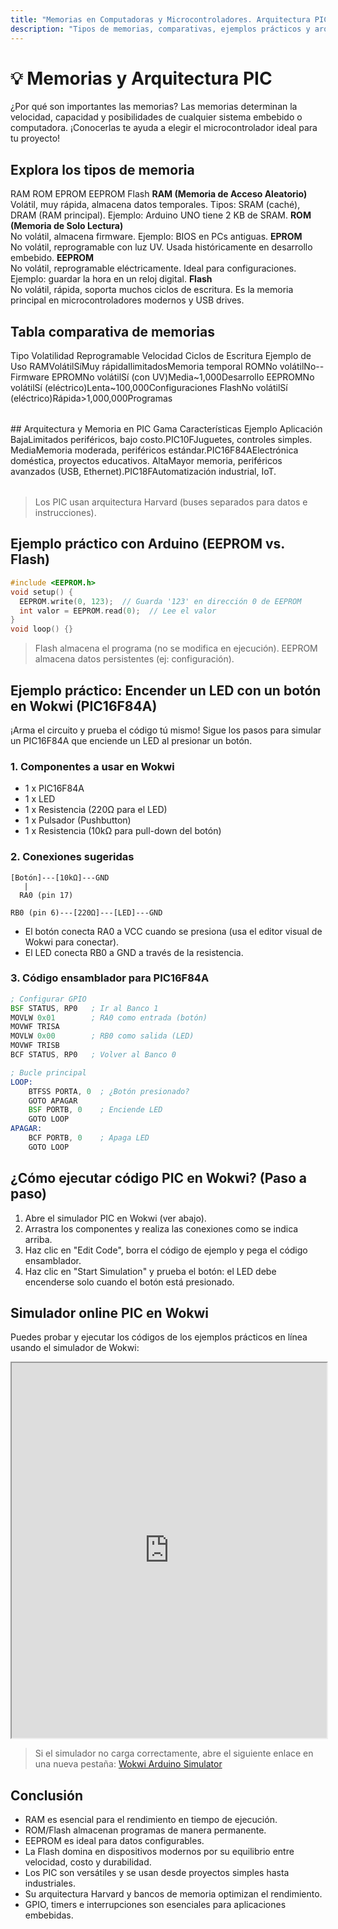 ```yaml
---
title: "Memorias en Computadoras y Microcontroladores. Arquitectura PIC"
description: "Tipos de memorias, comparativas, ejemplos prácticos y arquitectura de microcontroladores PIC."
---
```


# 💡 Memorias y Arquitectura PIC

<Alert>
  <AlertTitle>¿Por qué son importantes las memorias?</AlertTitle>
  <AlertDescription>
    Las memorias determinan la velocidad, capacidad y posibilidades de cualquier sistema embebido o computadora. ¡Conocerlas te ayuda a elegir el microcontrolador ideal para tu proyecto!
  </AlertDescription>
</Alert>

## Explora los tipos de memoria

<Tabs defaultValue="ram" className="mb-6">
  <TabsList>
    <TabsTrigger value="ram">RAM</TabsTrigger>
    <TabsTrigger value="rom">ROM</TabsTrigger>
    <TabsTrigger value="eprom">EPROM</TabsTrigger>
    <TabsTrigger value="eeprom">EEPROM</TabsTrigger>
    <TabsTrigger value="flash">Flash</TabsTrigger>
  </TabsList>
  <TabsContent value="ram">
    <b>RAM (Memoria de Acceso Aleatorio)</b><br/>
    Volátil, muy rápida, almacena datos temporales. Tipos: SRAM (caché), DRAM (RAM principal). Ejemplo: Arduino UNO tiene 2 KB de SRAM.
  </TabsContent>
  <TabsContent value="rom">
    <b>ROM (Memoria de Solo Lectura)</b><br/>
    No volátil, almacena firmware. Ejemplo: BIOS en PCs antiguas.
  </TabsContent>
  <TabsContent value="eprom">
    <b>EPROM</b><br/>
    No volátil, reprogramable con luz UV. Usada históricamente en desarrollo embebido.
  </TabsContent>
  <TabsContent value="eeprom">
    <b>EEPROM</b><br/>
    No volátil, reprogramable eléctricamente. Ideal para configuraciones. Ejemplo: guardar la hora en un reloj digital.
  </TabsContent>
  <TabsContent value="flash">
    <b>Flash</b><br/>
    No volátil, rápida, soporta muchos ciclos de escritura. Es la memoria principal en microcontroladores modernos y USB drives.
  </TabsContent>
</Tabs>

## Tabla comparativa de memorias

<Table>
  <TableHeader>
    <TableRow>
      <TableHead>Tipo</TableHead>
      <TableHead>Volatilidad</TableHead>
      <TableHead>Reprogramable</TableHead>
      <TableHead>Velocidad</TableHead>
      <TableHead>Ciclos de Escritura</TableHead>
      <TableHead>Ejemplo de Uso</TableHead>
    </TableRow>
  </TableHeader>
  <TableBody>
    <TableRow><TableCell>RAM</TableCell><TableCell>Volátil</TableCell><TableCell>Sí</TableCell><TableCell>Muy rápida</TableCell><TableCell>Ilimitados</TableCell><TableCell>Memoria temporal</TableCell></TableRow>
    <TableRow><TableCell>ROM</TableCell><TableCell>No volátil</TableCell><TableCell>No</TableCell><TableCell>-</TableCell><TableCell>-</TableCell><TableCell>Firmware</TableCell></TableRow>
    <TableRow><TableCell>EPROM</TableCell><TableCell>No volátil</TableCell><TableCell>Sí (con UV)</TableCell><TableCell>Media</TableCell><TableCell>~1,000</TableCell><TableCell>Desarrollo</TableCell></TableRow>
    <TableRow><TableCell>EEPROM</TableCell><TableCell>No volátil</TableCell><TableCell>Sí (eléctrico)</TableCell><TableCell>Lenta</TableCell><TableCell>~100,000</TableCell><TableCell>Configuraciones</TableCell></TableRow>
    <TableRow><TableCell>Flash</TableCell><TableCell>No volátil</TableCell><TableCell>Sí (eléctrico)</TableCell><TableCell>Rápida</TableCell><TableCell>>1,000,000</TableCell><TableCell>Programas</TableCell></TableRow>
  </TableBody>
</Table>
## Arquitectura y Memoria en PIC

<Table>
  <TableHeader>
    <TableRow>
      <TableHead>Gama</TableHead>
      <TableHead>Características</TableHead>
      <TableHead>Ejemplo</TableHead>
      <TableHead>Aplicación</TableHead>
    </TableRow>
  </TableHeader>
  <TableBody>
    <TableRow><TableCell>Baja</TableCell><TableCell>Limitados periféricos, bajo costo.</TableCell><TableCell>PIC10F</TableCell><TableCell>Juguetes, controles simples.</TableCell></TableRow>
    <TableRow><TableCell>Media</TableCell><TableCell>Memoria moderada, periféricos estándar.</TableCell><TableCell>PIC16F84A</TableCell><TableCell>Electrónica doméstica, proyectos educativos.</TableCell></TableRow>
    <TableRow><TableCell>Alta</TableCell><TableCell>Mayor memoria, periféricos avanzados (USB, Ethernet).</TableCell><TableCell>PIC18F</TableCell><TableCell>Automatización industrial, IoT.</TableCell></TableRow>
  </TableBody>
</Table>

> Los PIC usan arquitectura Harvard (buses separados para datos e instrucciones).

## Ejemplo práctico con Arduino (EEPROM vs. Flash)

```cpp
#include <EEPROM.h>
void setup() {
  EEPROM.write(0, 123);  // Guarda '123' en dirección 0 de EEPROM
  int valor = EEPROM.read(0);  // Lee el valor
}
void loop() {}
```

> Flash almacena el programa (no se modifica en ejecución). EEPROM almacena datos persistentes (ej: configuración).


## Ejemplo práctico: Encender un LED con un botón en Wokwi (PIC16F84A)

<Alert>
  <AlertTitle>¡Arma el circuito y prueba el código tú mismo!</AlertTitle>
  <AlertDescription>
    Sigue los pasos para simular un PIC16F84A que enciende un LED al presionar un botón.
  </AlertDescription>
</Alert>

### 1. Componentes a usar en Wokwi
- 1 x PIC16F84A
- 1 x LED
- 1 x Resistencia (220Ω para el LED)
- 1 x Pulsador (Pushbutton)
- 1 x Resistencia (10kΩ para pull-down del botón)

### 2. Conexiones sugeridas

```
[Botón]---[10kΩ]---GND
   |
  RA0 (pin 17)

RB0 (pin 6)---[220Ω]---[LED]---GND
```

- El botón conecta RA0 a VCC cuando se presiona (usa el editor visual de Wokwi para conectar).
- El LED conecta RB0 a GND a través de la resistencia.

### 3. Código ensamblador para PIC16F84A

```asm
; Configurar GPIO
BSF STATUS, RP0   ; Ir al Banco 1
MOVLW 0x01        ; RA0 como entrada (botón)
MOVWF TRISA       
MOVLW 0x00        ; RB0 como salida (LED)
MOVWF TRISB       
BCF STATUS, RP0   ; Volver al Banco 0

; Bucle principal
LOOP:
    BTFSS PORTA, 0  ; ¿Botón presionado?
    GOTO APAGAR     
    BSF PORTB, 0    ; Enciende LED
    GOTO LOOP
APAGAR:
    BCF PORTB, 0    ; Apaga LED
    GOTO LOOP
```

## ¿Cómo ejecutar código PIC en Wokwi? (Paso a paso)

1. Abre el simulador PIC en Wokwi (ver abajo).
2. Arrastra los componentes y realiza las conexiones como se indica arriba.
3. Haz clic en "Edit Code", borra el código de ejemplo y pega el código ensamblador.
4. Haz clic en "Start Simulation" y prueba el botón: el LED debe encenderse solo cuando el botón está presionado.



## Simulador online PIC en Wokwi
Puedes probar y ejecutar los códigos de los ejemplos prácticos en línea usando el simulador de Wokwi:

<iframe
  src="https://wokwi.com/projects/new/arduino-uno"
  width="100%"
  height="600"
  style={{ border: '1px solid #ccc', borderRadius: '8px', overflow: 'hidden' }}
  title="Simulador Arduino Wokwi"
  allow="clipboard-write"
  sandbox="allow-scripts allow-same-origin"
  scrolling="no"
></iframe>

> Si el simulador no carga correctamente, abre el siguiente enlace en una nueva pestaña: [Wokwi Arduino Simulator](https://wokwi.com/projects/new/arduino-uno)

## Conclusión
- RAM es esencial para el rendimiento en tiempo de ejecución.
- ROM/Flash almacenan programas de manera permanente.
- EEPROM es ideal para datos configurables.
- La Flash domina en dispositivos modernos por su equilibrio entre velocidad, costo y durabilidad.
- Los PIC son versátiles y se usan desde proyectos simples hasta industriales.
- Su arquitectura Harvard y bancos de memoria optimizan el rendimiento.
- GPIO, timers e interrupciones son esenciales para aplicaciones embebidas.
